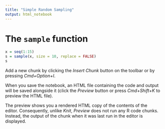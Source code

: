 ```yaml
---
title: "Simple Random Sampling"
output: html_notebook
---
```


# The `sample` function
```r
x = seq(1:15)
s = sample(x, size = 10, replace = FALSE)
s
```

Add a new chunk by clicking the *Insert Chunk* button on the toolbar or by pressing *Cmd+Option+I*.

When you save the notebook, an HTML file containing the code and output will be saved alongside it (click the *Preview* button or press *Cmd+Shift+K* to preview the HTML file). 

The preview shows you a rendered HTML copy of the contents of the editor. Consequently, unlike *Knit*, *Preview* does not run any R code chunks. Instead, the output of the chunk when it was last run in the editor is displayed.

